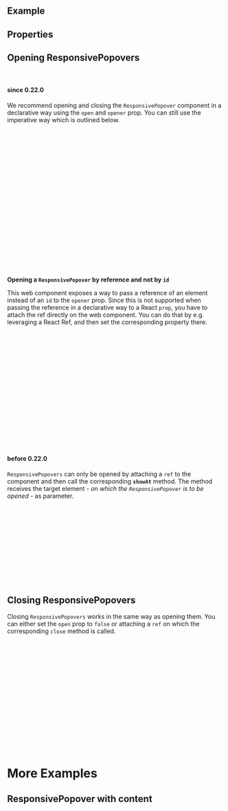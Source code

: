 
<Meta of={ComponentStories} />

<DocsHeader since="0.9.0" />

<br />

## Example

<Canvas of={ComponentStories.Default} />

## Properties

<ControlsWithNote of={ComponentStories.Default} />

## Opening ResponsivePopovers

<br />

#### since 0.22.0

We recommend opening and closing the `ResponsivePopover` component in a declarative way using the `open` and `opener` prop.
You can still use the imperative way which is outlined below.

```jsx
const MyComponentWithPopover = () => {
  const [popoverIsOpen, setPopoverIsOpen] = useState(false);
  return (
    <>
      <Button
        id={'openPopoverBtn'}
        onClick={() => {
          setPopoverIsOpen(true);
        }}
      >
        Open Popover
      </Button>
      <ResponsivePopover
        opener={'openPopoverBtn'}
        open={popoverIsOpen}
        onClose={() => {
          setResponsivePopoverIsOpen(false);
        }}
      />
    </>
  );
};
```

**Opening a `ResponsivePopover` by reference and not by `id`**

This web component exposes a way to pass a reference of an element instead of an `id` to the `opener` prop. Since this is not supported when passing the reference in a declarative way to a React `prop`, you have to attach the ref directly on the web component.
You can do that by e.g. leveraging a React Ref, and then set the corresponding property there.

<MessageStrip
  hideCloseButton
  children="Changing properties outside of the React rendering cycle can lead to unwanted behavior, please be extra cautious when
  using this approach!"
/>

```jsx
const PopoverComponent = () => {
  const popoverRef = useRef(null);
  const [open, setOpen] = useState(false);
  const handleOpenerClick = (e) => {
    if (popoverRef.current) {
      popoverRef.current.opener = e.target;
      setOpen((prev) => !prev);
    }
  };
  return (
    <>
      <Button onClick={handleOpenerClick}>Opener</Button>
      <ResponsivePopover ref={popoverRef} open={open}>
        {/* Content */}
      </ResponsivePopover>
    </>
  );
};
```

#### before 0.22.0

`ResponsivePopovers` can only be opened by attaching a `ref` to the component and then call the corresponding **`showAt`** method. The method receives the target element - _on which the `ResponsivePopover` is to be opened_ - as parameter.

```jsx
  const PopoverComponent = () => {
    const popoverRef = useRef(null);
    const onButtonClick = (e) => {
        popoverRef.current.showAt(e.target);
    };
    return (
      <>
        <Button onClick={onButtonClick}>Open Popover</Button>
        <ResponsivePopover ref={popoverRef}>Some Content</ResponsivePopovers>
      </>
    );
  };
```

## Closing ResponsivePopovers

Closing `ResponsivePopovers` works in the same way as opening them.
You can either set the `open` prop to `false` or attaching a `ref` on which the corresponding `close` method is called.

```jsx
const PopoverComponent = () => {
  const popoverRef = useRef(null);
  const handleOpen = (e) => {
    popoverRef.current.showAt(e.target);
  };
  const handleClose = () => {
    popoverRef.current.close();
  };
  return (
    <>
      <Button onClick={handleOpen}>Open Popover</Button>
      <ResponsivePopover ref={popoverRef}>
        <Button onClick={handleClose}>Close Popover</Button>
      </ResponsivePopover>
    </>
  );
};
```

# More Examples

## ResponsivePopover with content

<Canvas of={ComponentStories.WithContent} />

<Footer />
